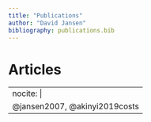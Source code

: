 ---
title: "Publications"
author: "David Jansen"
bibliography: publications.bib
---

# Articles

---
nocite: |
  @jansen2007, @akinyi2019costs
---
